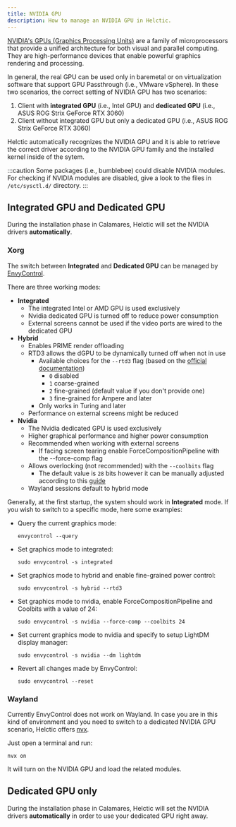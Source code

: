 ```yaml
---
title: NVIDIA GPU
description: How to manage an NVIDIA GPU in Helctic.
---
```


[NVIDIA's GPUs (Graphics Processing Units)](https://www.nvidia.com/en-gb/graphics-cards/) are a family of microprocessors that provide a unified architecture for both visual and parallel computing. They are high-performance devices that enable powerful graphics rendering and processing.

In general, the real GPU can be used only in baremetal or on virtualization software that support GPU Passthrough (i.e., VMware vSphere). In these two scenarios, the correct setting of NVIDIA GPU has two scenarios:
1. Client with **integrated GPU** (i.e., Intel GPU) and **dedicated GPU** (i.e., ASUS ROG Strix GeForce RTX 3060)
2. Client without integrated GPU but only a dedicated GPU (i.e., ASUS ROG Strix GeForce RTX 3060)

Helctic automatically recognizes the NVIDIA GPU and it is able to retrieve the correct driver according to the NVIDIA GPU family and the installed kernel inside of the sytem.

:::caution
Some packages (i.e., bumblebee) could disable NVIDIA modules. For checking if NVIDIA modules are disabled, give a look to the files in `/etc/sysctl.d/` directory.
:::

## Integrated GPU and Dedicated GPU

During the installation phase in Calamares, Helctic will set the NVIDIA drivers **automatically**.

### Xorg

The switch between **Integrated** and **Dedicated GPU** can be managed by [EnvyControl](https://github.com/bayasdev/envycontrol).

There are three working modes:
* **Integrated**
  * The integrated Intel or AMD GPU is used exclusively
  * Nvidia dedicated GPU is turned off to reduce power consumption
  * External screens cannot be used if the video ports are wired to the dedicated GPU
* **Hybrid**
  * Enables PRIME render offloading
  * RTD3 allows the dGPU to be dynamically turned off when not in use
    * Available choices for the `--rtd3` flag (based on the [official documentation](http://us.download.nvidia.com/XFree86/Linux-x86_64/530.30.02/README/dynamicpowermanagement.html))
      * `0` disabled
      * `1` coarse-grained
      * `2` fine-grained (default value if you don't provide one)
      * `3` fine-grained for Ampere and later
    * Only works in Turing and later
  * Performance on external screens might be reduced
* **Nvidia**
  * The Nvidia dedicated GPU is used exclusively
  * Higher graphical performance and higher power consumption
  * Recommended when working with external screens
    * If facing screen tearing enable ForceCompositionPipeline with the --force-comp flag
  * Allows overlocking (not recommended) with the `--coolbits` flag
    * The default value is `28` bits however it can be manually adjusted according to this [guide](https://wiki.archlinux.org/title/NVIDIA/Tips_and_tricks#Overclocking_and_cooling)
  * Wayland sessions default to hybrid mode

Generally, at the first startup, the system should work in **Integrated** mode. If you wish to switch to a specific mode, here some examples:
* Query the current graphics mode:
  ```shell
  envycontrol --query
  ```
* Set graphics mode to integrated:
  ```shell
  sudo envycontrol -s integrated
  ```
* Set graphics mode to hybrid and enable fine-grained power control:
  ```shell
  sudo envycontrol -s hybrid --rtd3
  ```
* Set graphics mode to nvidia, enable ForceCompositionPipeline and Coolbits with a value of 24:
  ```shell
  sudo envycontrol -s nvidia --force-comp --coolbits 24
  ```
* Set current graphics mode to nvidia and specify to setup LightDM display manager:
  ```shell
  sudo envycontrol -s nvidia --dm lightdm
  ```
* Revert all changes made by EnvyControl:
  ```shell
  sudo envycontrol --reset
  ```

### Wayland

Currently EnvyControl does not work on Wayland. In case you are in this kind of environment and you need to switch to a dedicated NVIDIA GPU scenario, Helctic offers [nvx](https://github.com/pedro00dk/nvidia-exec).

Just open a terminal and run:
```shell
nvx on
```
It will turn on the NVIDIA GPU and load the related modules.

## Dedicated GPU only

During the installation phase in Calamares, Helctic will set the NVIDIA drivers **automatically** in order to use your dedicated GPU right away.

<ImageComponent />
